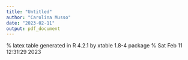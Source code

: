 ```yaml
---
title: "Untitled"
author: "Carolina Musso"
date: "2023-02-11"
output: pdf_document
---
```

% latex table generated in R 4.2.1 by xtable 1.8-4 package
% Sat Feb 11 12:31:29 2023
\begin{table}[ht]
\centering
\begin{tabular}{lrrrrrrr}
  \toprule
Parameter & Rhat & n\_eff & mean & sd & 2.5\% & 50\% & 97.5\% \\ 
  \midrule
mu & 1.0 & 1075 & 1.0 & 0.2 & 0.5 & 1.0 & 1.4 \\ 
  sigma & 1.0 & 1025 & 0.4 & 0.2 & 0.2 & 0.4 & 1.0 \\ 
   \bottomrule
\end{tabular}
\end{table}